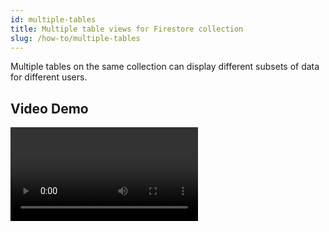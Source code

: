 ```yaml
---
id: multiple-tables
title: Multiple table views for Firestore collection
slug: /how-to/multiple-tables
---
```



Multiple tables on the same collection can display different subsets of data for
different users.

## Video Demo
<Video controls url="https://youtu.be/4Y60tNBdLv4" />

## Steps

1. Click the **+** button in the bottom-right corner of the Home page.
2. Choose which **Collection** to display.
3. Set the **Table name** and other display options.
4. Set a unique **Table ID**.
5. Set who can view and edit the table in **Access controls**. Make sure you
   [set the corresponding roles for your users](../setup/roles.mdx).
6. Optionally enable **Auditing** for the table.
7. Optionally, initialize your table with columns.

<Video url={videoUrl} playing loop muted playsinline controls />

## Notes

- If you delete a table, only the Rowy table config will be removed. No
  collection data will not be deleted.

